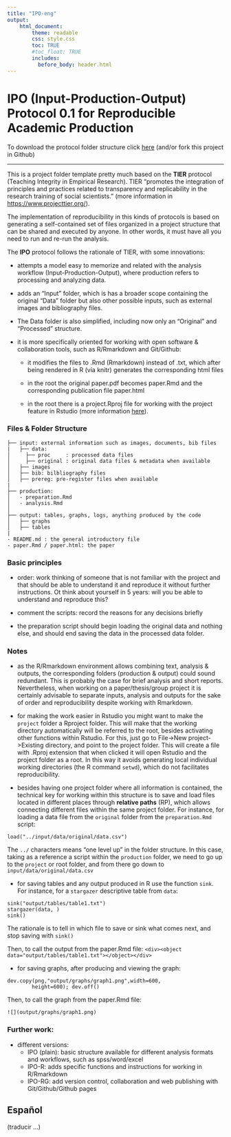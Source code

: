 ```yaml
---
title: "IPO-eng"
output:
    html_document:
        theme: readable
        css: style.css
        toc: TRUE
        #toc_float: TRUE
        includes:
          before_body: header.html
---
```

<div class="mycontent">


# IPO (Input-Production-Output) Protocol 0.1 for Reproducible Academic Production

To download the protocol folder structure click [here](https://github.com/juancarloscastillo/ipo/archive/master.zip) (and/or fork this project in Github)

----

This is a project folder template pretty much based on the **TIER** protocol (Teaching Integrity in Empirical Research). TIER "promotes the integration of principles and practices related to transparency and replicability in the research training of social scientists." (more information in [https://www.projecttier.org/](https://www.projecttier.org/)).

The implementation of reproducibility in this kinds of protocols is based on generating a self-contained set of files organized in a project structure that can be shared and executed by anyone. In other words, it must have all you need to run and re-run the analysis.

The **IPO** protocol follows the rationale of TIER, with some innovations:

- attempts a model easy to memorize and related with the analysis workflow (Input-Production-Output), where production refers to processing and analyzing data.

- adds an "Input" folder, which is has a broader scope containing the original "Data" folder but also other possible inputs, such as external images and bibliography files.

- The Data folder is also simplified, including now only an "Original" and "Processed" structure.

- it is more specifically oriented for working with open software & collaboration tools, such as R/Rmarkdown and Git/Github:

  - it modifies the files to .Rmd (Rmarkdown) instead of .txt, which after being rendered in R (vía knitr) generates the corresponding html files

  - in the root the original paper.pdf becomes paper.Rmd and the corresponding publication file paper.html

  - in the root there is a project.Rproj file for working with the project feature in Rstudio (more information [here](https://support.rstudio.com/hc/en-us/articles/200526207-Using-Projects)).

### Files & Folder Structure

```
├── input: external information such as images, documents, bib files
|   ├── data:
│     ├── proc     : processed data files
│     ├── original : original data files & metadata when available
│   ├── images
│   ├── bib: bilbliography files
│   ├── prereg: pre-register files when available
|
├── production:
│   - preparation.Rmd
│   - analysis.Rmd
│
├── output: tables, graphs, logs, anything produced by the code
│   ├── graphs
│   ├── tables
|
- README.md : the general introductory file
- paper.Rmd / paper.html: the paper

```

### Basic principles

- order: work thinking of someone that is not familiar with the project and that should be able to understand it and reproduce it without further instructions. Ot think about yourself in 5 years: will you be able to understand and reproduce this?

- comment the scripts: record the reasons for any decisions briefly

- the preparation script should begin loading the original data and nothing else, and should end saving the data in the processed data folder.



### Notes

- as the R/Rmarkdown environment allows combining text, analysis & outputs, the corresponding folders (production & output) could sound redundant. This is probably the case for brief analysis and short reports. Nevertheless, when working on a paper/thesis/group project it is certainly advisable to separate inputs, analysis and outputs for the sake of order and reproducibility despite working with Rmarkdown.

- for making the work easier in Rstudio you might want to make the `project` folder a Rproject folder. This will make that the working directory automatically will be referred to the root, besides activating other functions within Rstudio. For this, just go to File->New project->Existing directory, and point to the project folder. This will create a file with .Rproj extension that when clicked it will open Rstudio and the project folder as a root. In this way it avoids generating local individual working directories (the R command `setwd`), which do not facilitates reproducibility.

- besides having one project folder where all information is contained, the technical key for working within this structure is to save and load files located in different places through **relative paths** (RP), which allows connecting different files within the same project folder. For instance, for loading a data file from the `original` folder from the `preparation.Rmd` script:

```
load("../input/data/original/data.csv")
```
  The `../` characters means "one level up" in the folder structure. In this case, taking as a reference a script within the `production` folder, we need to go up to the `project` or root folder, and from there go down to  `input/data/original/data.csv`

- for saving tables and any output produced in R use the function `sink`. For instance, for a `stargazer` descriptive table from `data`:

```
sink("output/tables/table1.txt")
stargazer(data, )
sink()
```
  The rationale is to tell in which file to save or sink what comes next, and stop saving with `sink()`

  Then, to call the output from the paper.Rmd file:
`<div><object data="output/tables/table1.txt"></object></div>`

- for saving graphs, after producing and viewing the graph:

```
dev.copy(png,"output/graphs/graph1.png",width=600,
      	height=600); dev.off()
```
  Then, to call the graph from the paper.Rmd file:

```
![](output/graphs/graph1.png)
```

### Further work:

- different versions:
  - IPO (plain): basic structure available for different analysis formats and workflows, such as spss/word/excel
  - IPO-R: adds specific functions and instructions for working in R/Rmarkdown
  - IPO-RG: add version control, collaboration and web publishing with Git/Github/Github pages


## Español

(traducir ...)


# {-}

<br><br><br>
</div>
